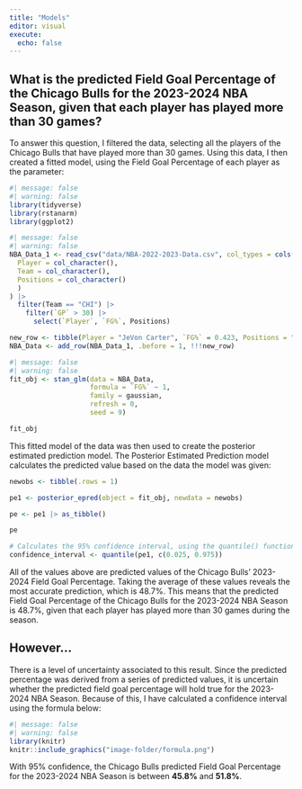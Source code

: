 ```yaml
---
title: "Models"
editor: visual
execute: 
  echo: false
---
```


## What is the predicted Field Goal Percentage of the Chicago Bulls for the 2023-2024 NBA Season, given that each player has played more than 30 games?

To answer this question, I filtered the data, selecting all the players of the Chicago Bulls that have played more than 30 games. Using this data, I then created a fitted model, using the Field Goal Percentage of each player as the parameter:

```r
#| message: false
#| warning: false
library(tidyverse)
library(rstanarm)
library(ggplot2)
```

```r
#| message: false
#| warning: false
NBA_Data_1 <- read_csv("data/NBA-2022-2023-Data.csv", col_types = cols(
  Player = col_character(),
  Team = col_character(),
  Positions = col_character()
  )
) |> 
  filter(Team == "CHI") |>
    filter(`GP` > 30) |>
      select(`Player`, `FG%`, Positions)

new_row <- tibble(Player = "JeVon Carter", `FG%` = 0.423, Positions = "PG,SG")
NBA_Data <- add_row(NBA_Data_1, .before = 1, !!!new_row)
```

```r
#| message: false
#| warning: false
fit_obj <- stan_glm(data = NBA_Data, 
                    formula = `FG%` ~ 1, 
                    family = gaussian, 
                    refresh = 0,
                    seed = 9)

fit_obj
```

This fitted model of the data was then used to create the posterior estimated prediction model. The Posterior Estimated Prediction model calculates the predicted value based on the data the model was given:

```r

newobs <- tibble(.rows = 1)

pe1 <- posterior_epred(object = fit_obj, newdata = newobs)

pe <- pe1 |> as_tibble()

pe

```

```r
# Calculates the 95% confidence interval, using the quantile() function
confidence_interval <- quantile(pe1, c(0.025, 0.975))
```


All of the values above are predicted values of the Chicago Bulls' 2023-2024 Field Goal Percentage. Taking the average of these values reveals the most accurate prediction, which is 48.7%. This means that the predicted Field Goal Percentage of the Chicago Bulls for the 2023-2024 NBA Season is 48.7%, given that each player has played more than 30 games during the season.

## However... 

There is a level of uncertainty associated to this result. Since the predicted percentage was derived from a series of predicted values, it is uncertain whether the predicted field goal percentage will hold true for the 2023-2024 NBA Season. Because of this, I have calculated a confidence interval using the formula below:


```r
#| message: false
#| warning: false
library(knitr)
knitr::include_graphics("image-folder/formula.png")

```


With 95% confidence, the Chicago Bulls predicted Field Goal Percentage for the 2023-2024 NBA Season is between **45.8%** and **51.8%**.

